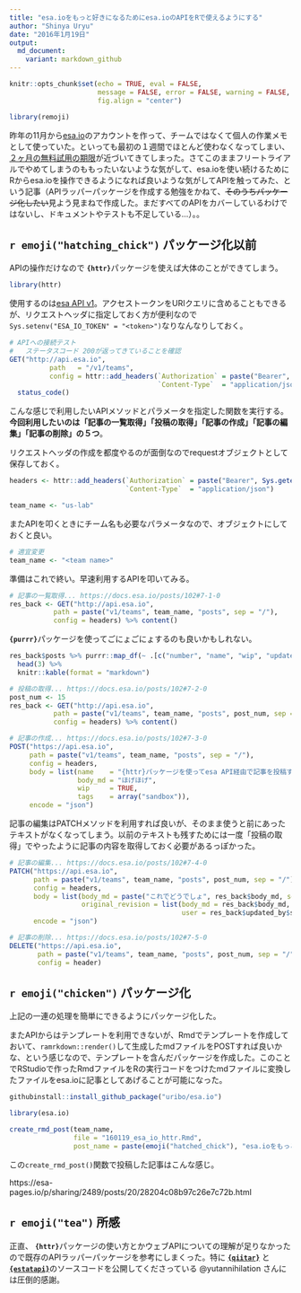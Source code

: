 ```yaml
---
title: "esa.ioをもっと好きになるためにesa.ioのAPIをRで使えるようにする" 
author: "Shinya Uryu"
date: "2016年1月19日"
output: 
  md_document:
    variant: markdown_github
---
```


```r
knitr::opts_chunk$set(echo = TRUE, eval = FALSE, 
                      message = FALSE, error = FALSE, warning = FALSE,
                      fig.align = "center")
```

```r
library(remoji)
```

昨年の11月から[esa.io](http://esa.io/)のアカウントを作って、チームではなくて個人の作業メモとして使っていた。といっても最初の１週間でほとんど使わなくなってしまい、[２ヶ月の無料試用の期限](https://esa.io/pricing)が近づいてきてしまった。さてこのままフリートライアルでやめてしまうのももったいないような気がして、<span class="hlt_bf">esa.ioを使い続けるためにRからesa.ioを操作できるようになれば良いような気がしてAPIを触ってみた</span>、という記事（APIラッパーパッケージを作成する勉強をかねて、~~そのうちパッケージ化したい~~見よう見まねで作成した。まだすべてのAPIをカバーしているわけではないし、ドキュメントやテストも不足している...）。。

## `r emoji("hatching_chick")` パッケージ化以前

APIの操作だけなので **`{httr}`**パッケージを使えば大体のことができてしまう。

```r
library(httr)
```

使用するのは[esa API v1](https://docs.esa.io/posts/102)。アクセストークンをURIクエリに含めることもできるが、リクエストヘッダに指定しておく方が便利なので`Sys.setenv("ESA_IO_TOKEN" = "<token>")`なりなんなりしておく。

```r
# APIへの接続テスト
#   ステータスコード 200が返ってきていることを確認
GET("http://api.esa.io",
          path   = "/v1/teams",
          config = httr::add_headers(`Authorization` = paste("Bearer", Sys.getenv("ESA_IO_TOKEN")),
                                     `Content-Type`  = "application/json")) %>% 
  status_code()
```

こんな感じで利用したいAPIメソッドとパラメータを指定した関数を実行する。**今回利用したいのは「記事の一覧取得」「投稿の取得」「記事の作成」「記事の編集」「記事の削除」の５つ**。

リクエストヘッダの作成を都度やるのが面倒なのでrequestオブジェクトとして保存しておく。

```r
headers <- httr::add_headers(`Authorization` = paste("Bearer", Sys.getenv("ESA_IO_TOKEN")),
                             `Content-Type`  = "application/json")
```

```r
team_name <- "us-lab"
```

またAPIを叩くときにチーム名も必要なパラメータなので、オブジェクトにしておくと良い。

```r
# 適宜変更
team_name <- "<team name>"
```

準備はこれで終い。早速利用するAPIを叩いてみる。

```r
# 記事の一覧取得... https://docs.esa.io/posts/102#7-1-0
res_back <- GET("http://api.esa.io",
           path = paste("v1/teams", team_name, "posts", sep = "/"),
           config = headers) %>% content()
```

**`{purrr}`**パッケージを使ってごにょごにょするのも良いかもしれない。

```r
res_back$posts %>% purrr::map_df(~ .[c("number", "name", "wip", "updated_at")]) %>% 
  head(3) %>% 
  knitr::kable(format = "markdown")
```

```r
# 投稿の取得... https://docs.esa.io/posts/102#7-2-0
post_num <- 15
res_back <- GET("http://api.esa.io",
           path = paste("v1/teams", team_name, "posts", post_num, sep = "/"),
           config = headers) %>% content()
```

```r
# 記事の作成... https://docs.esa.io/posts/102#7-3-0
POST("https://api.esa.io",
     path = paste("v1/teams", team_name, "posts", sep = "/"),
     config = headers,
     body = list(name    = "{httr}パッケージを使ってesa API経由で記事を投稿するテスト",
                 body_md = "ほげほげ",
                 wip     = TRUE,
                 tags    = array("sandbox")),
     encode = "json")
```

記事の編集はPATCHメソッドを利用すれば良いが、そのまま使うと前にあったテキストがなくなってしまう。以前のテキストも残すためには一度「投稿の取得」でやったように記事の内容を取得しておく必要があるっぽかった。

```r
# 記事の編集... https://docs.esa.io/posts/102#7-4-0
PATCH("https://api.esa.io",
      path = paste("v1/teams", team_name, "posts", post_num, sep = "/"),
      config = headers,
      body = list(body_md = paste("これでどうでしょ", res_back$body_md, sep = "\n"),
                  original_revision = list(body_md = res_back$body_md,
                                           user = res_back$updated_by$screen_name)),
      encode = "json")
```

```r
# 記事の削除... https://docs.esa.io/posts/102#7-5-0
DELETE("https://api.esa.io",
       path = paste("v1/teams", team_name, "posts", post_num, sep = "/"),
       config = header)
```

## `r emoji("chicken")` パッケージ化

上記の一連の処理を簡単にできるようにパッケージ化した。

またAPIからはテンプレートを利用できないが、Rmdでテンプレートを作成しておいて、`ramrkdown::render()`して生成したmdファイルをPOSTすれば良いかな、という感じなので、テンプレートを含んだパッケージを作成した。このことでRStudioで作ったRmdファイルをRの実行コードをつけたmdファイルに変換したファイルをesa.ioに記事としてあげることが可能になった。

```r
githubinstall::install_github_package("uribo/esa.io")
```

```r
library(esa.io)
```

```r
create_rmd_post(team_name, 
                file = "160119_esa_io_httr.Rmd", 
                post_name = paste(emoji("hatched_chick"), "esa.ioをもっと好きになるためにesa.ioのAPIをRで使えるようにする"))
```

この`create_rmd_post()`関数で投稿した記事はこんな感じ。

https://esa-pages.io/p/sharing/2489/posts/20/28204c08b97c26e7c72b.html


## `r emoji("tea")` 所感

正直、 **`{httr}`**パッケージの使い方とかウェブAPIについての理解が足りなかったので既存のAPIラッパーパッケージを参考にしまくった。特に [**`{qiitar}`**](https://github.com/yutannihilation/qiitr) と [**`{estatapi}`**](https://github.com/yutannihilation/estatapi)のソースコードを公開してくださっている @yutannihilation さんには圧倒的感謝。
